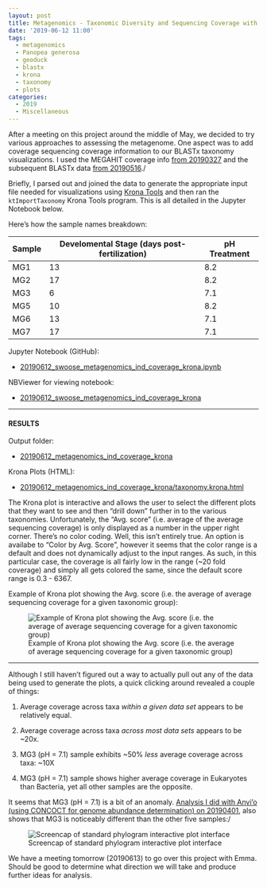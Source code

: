 ```yaml
---
layout: post
title: Metagenomics - Taxonomic Diversity and Sequencing Coverage with MEGAHIT BLASTx and Krona Plots
date: '2019-06-12 11:00'
tags:
  - metagenomics
  - Panopea generosa
  - geoduck
  - blastx
  - krona
  - taxonomy
  - plots
categories:
  - 2019
  - Miscellaneous
---
```

After a meeting on this project around the middle of May, we decided to try various approaches to assessing the metagenome. One aspect was to add coverage sequencing coverage information to our BLASTx taxonomy visualizations. I used the MEGAHIT coverage info [from 20190327](https://robertslab.github.io/sams-notebook/posts/2019/2019-03-27-Metagenome-Assemblies-P.generosa-Water-Samples-Trimmed-HiSeqX-Data-Using-Megahit-on-Mox/) and the subsequent BLASTx data [from 20190516](https://robertslab.github.io/sams-notebook/2019/05/16/Metagenomics-BLASTx-of-Individual-Water-Sample-MEGAHIT-Assemblies-on-Mox/)./

Briefly, I parsed out and joined the data to generate the appropriate input file needed for visualizations using [Krona Tools](https://github.com/marbl/Krona/wiki) and then ran the `ktImportTaxonomy` Krona Tools program. This is all detailed in the Jupyter Notebook below.

Here's how the sample names breakdown:

| Sample | Develomental Stage (days post-fertilization) | pH Treatment |
|--------|-------------------------|--------------|
| MG1    | 13                      | 8.2          |
| MG2    | 17                      | 8.2          |
| MG3    | 6                       | 7.1          |
| MG5    | 10                      | 8.2          |
| MG6    | 13                      | 7.1          |
| MG7    | 17                      | 7.1          |

Jupyter Notebook (GitHub):

- [20190612_swoose_metagenomics_ind_coverage_krona.ipynb](https://github.com/RobertsLab/code/blob/master/notebooks/sam/20190612_swoose_metagenomics_ind_coverage_krona.ipynb)

NBViewer for viewing notebook:

- [20190612_swoose_metagenomics_ind_coverage_krona](https://nbviewer.jupyter.org/github/RobertsLab/code/blob/master/notebooks/sam/20190612_swoose_metagenomics_ind_coverage_krona.ipynb)


---

#### RESULTS

Output folder:

- [20190612_metagenomics_ind_coverage_krona](https://gannet.fish.washington.edu/Atumefaciens/20190612_metagenomics_ind_coverage_krona/)

Krona Plots (HTML):

- [20190612_metagenomics_ind_coverage_krona/taxonomy.krona.html](https://gannet.fish.washington.edu/Atumefaciens/20190612_metagenomics_ind_coverage_krona/taxonomy.krona.html)


The Krona plot is interactive and allows the user to select the different plots that they want to see and then "drill down" further in to the various taxonomies. Unfortunately, the "Avg. score" (i.e. average of the average sequencing coverage) is only displayed as a number in the upper right corner. There's no color coding. Well, this isn't entirely true. An option is availabe to "Color by Avg. Score", however it seems that the color range is a default and does not dynamically adjust to the input ranges. As such, in this particular case, the coverage is all fairly low in the range (~20 fold coverage) and simply all gets colored the same, since the default score range is 0.3 - 6367.

Example of Krona plot showing the Avg. score (i.e. the average of average sequencing coverage for a given taxonomic group):

![Example of Krona plot showing the Avg. score (i.e. the average of average sequencing coverage for a given taxonomic group)](https://github.com/RobertsLab/sams-notebook/blob/master/images/screencaps/20190612_metagenomics_blastx_cov_krona.png?raw=true)

---

Although I still haven't figured out a way to actually pull out any of the data being used to generate the plots, a quick clicking around revealed a couple of things:

1. Average coverage across taxa _within a given data set_ appears to be relatively equal.

2. Average coverage across taxa _across most data sets_ appears to be ~20x.

3. MG3 (pH = 7.1) sample exhibits ~50% _less_ average coverage across taxa: ~10X

4. MG3 (pH = 7.1) sample shows higher average coverage in Eukaryotes than Bacteria, yet all other samples are the opposite.

It seems that MG3 (pH = 7.1) is a bit of an anomaly. [Analysis I did with Anvi'o (using CONCOCT for genome abundance determination) on 20190401](https://robertslab.github.io/sams-notebook/posts/2019/2019-04-01-Metagenomics---Taxonomic-Diversity-Comparisons-from-Geoduck-Water-with-Anvio-on-Mox/), also shows that MG3 is noticeably different than the other five samples:/

![Screencap of standard phylogram interactive plot interface](https://github.com/RobertsLab/sams-notebook/blob/master/images/screencaps/20190401_anvio_phylogram-01.png?raw=true)

We have a meeting tomorrow (20190613) to go over this project with Emma. Should be good to determine what direction we will take and produce further ideas for analysis.
